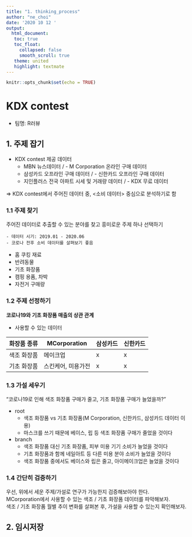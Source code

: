 ```yaml
---
title: "1. thinking_process"
author: "ne_choi"
date: '2020 10 12 '
output:
  html_document:
   toc: true
   toc_float:
     collapsed: false
     smooth_scroll: true
   theme: united
   highlight: textmate
---
```


```r
knitr::opts_chunk$set(echo = TRUE)
```

# KDX contest
- 팀명: R러뷰

## 1. 주제 잡기
- KDX contest 제공 데이터
  - MBN 뉴스데이터 / - M Corporation 온라인 구매 데이터  
  - 삼성카드 오프라인 구매 데이터 / - 신한카드 오프라인 구매 데이터  
  - 지인플러스 전국 아파트 시세 및 거래량 데이터 / - KDX 무료 데이터  

=> KDX contest에서 주어진 데이터 중, <소비 데이터> 중심으로 분석하기로 함  
  

### 1.1 주제 찾기  
주어진 데이터로 추출할 수 있는 분야를 찾고 흥미로운 주제 하나 선택하기  
```
- 데이터 시기: 2019.01 - 2020.06
- 코로나 전후 소비 데이터를 살펴보기 좋음
```

- 홈 쿠킹 재료
- 반려동물
- 기초 화장품
- 캠핑 용품, 차박
- 자전거 구매량


### 1.2 주제 선정하기 
**코로나19와 기초 화장품 매출의 상관 관계**

- 사용할 수 있는 데이터  

화장품 종류 |     MCorporation   | 삼성카드 | 신한카드
------------|--------------------|----------|---------
색조 화장품 |      메이크업      |    x     |    x
기초 화장품 | 스킨케어, 미용가전 |    x     |    x


### 1.3 가설 세우기 
"코로나19로 인해 색조 화장품 구매가 줄고, 기초 화장품 구매가 늘었을까?"  

- root  
  - 색조 화장품 vs 기초 화장품(M Corporation, 신한카드, 삼성카드 데이터 이용)
  - 마스크를 쓰기 때문에 베이스, 립 등 색조 화장품 구매가 줄었을 것이다

- branch
  - 색조 화장품 대신 기초 화장품, 피부 미용 기기 소비가 늘었을 것이다
  - 기초 화장품과 함께 네일아트 등 다른 미용 분야 소비가 늘었을 것이다
  - 색조 화장품 중에서도 베이스와 립은 줄고, 아이메이크업은 늘었을 것이다  
  

### 1.4 간단히 검증하기
우선, 위에서 세운 주제/가설로 연구가 가능한지 검증해보아야 한다.  
MCorporation에서 사용할 수 있는 색조 / 기초 화장품 데이터를 파악해보자.  
색조 / 기초 화장품 월별 추이 변화를 살펴본 후, 가설을 사용할 수 있는지 확인해보자.  

## 2. 임시저장
